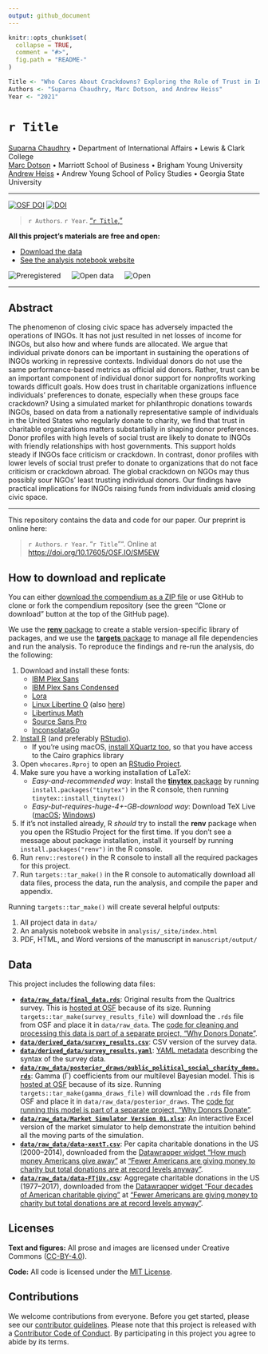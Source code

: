 ```yaml
---
output: github_document
---
```


<!-- README.md is generated from README.Rmd. Please edit that file -->

```r
knitr::opts_chunk$set(
  collapse = TRUE,
  comment = "#>",
  fig.path = "README-"
)

Title <- "Who Cares About Crackdowns? Exploring the Role of Trust in Individual Philanthropy"
Authors <- "Suparna Chaudhry, Marc Dotson, and Andrew Heiss"
Year <- "2021"
```

# `r Title`

[Suparna Chaudhry](http://www.suparnachaudhry.com/) • Department of International Affairs • Lewis & Clark College  
[Marc Dotson](https://marriottschool.byu.edu/directory/details?id=50683) • Marriott School of Business • Brigham Young University  
[Andrew Heiss](https://www.andrewheiss.com/) • Andrew Young School of Policy Studies • Georgia State University

---

[![OSF DOI](https://img.shields.io/badge/OSF-10.17605%2FOSF.IO%2FSM5EW-blue)](https://doi.org/10.17605/OSF.IO/SM5EW) [![DOI](https://zenodo.org/badge/DOI/10.5281/zenodo.4064840.svg)](https://doi.org/10.5281/zenodo.4064840)

> `r Authors`. `r Year`. ["`r Title`,"](https://doi.org/10.17605/OSF.IO/SM5EW) 

**All this project's materials are free and open:**

- [Download the data](#data)
- [See the analysis notebook website](https://stats.andrewheiss.com/who-cares-about-crackdowns/)

![Preregistered](img/preregistered_large_color.png) &emsp; ![Open data](img/data_large_color.png) &emsp; ![Open](img/materials_large_color.png)

---

## Abstract

The phenomenon of closing civic space has adversely impacted the operations of INGOs. It has not just resulted in net losses of income for INGOs, but also how and where funds are allocated. We argue that individual private donors can be important in sustaining the operations of INGOs working in repressive contexts. Individual donors do not use the same performance-based metrics as official aid donors. Rather, trust can be an important component of individual donor support for nonprofits working towards difficult goals. How does trust in charitable organizations influence individuals' preferences to donate, especially when these groups face crackdown? Using a simulated market for philanthropic donations towards INGOs, based on data from a nationally representative sample of individuals in the United States who regularly donate to charity, we find that trust in charitable organizations matters substantially in shaping donor preferences. Donor profiles with high levels of social trust are likely to donate to INGOs with friendly relationships with host governments. This support holds steady if INGOs face criticism or crackdown. In contrast, donor profiles with lower levels of social trust prefer to donate to organizations that do not face criticism or crackdown abroad. The global crackdown on NGOs may thus possibly sour NGOs' least trusting individual donors. Our findings have practical implications for INGOs raising funds from individuals amid closing civic space.

---

This repository contains the data and code for our paper. Our preprint is online here:

> `r Authors`. `r Year`. "`r Title`"". Online at <https://doi.org/10.17605/OSF.IO/SM5EW>

## How to download and replicate

You can either [download the compendium as a ZIP file](/archive/master.zip) or use GitHub to clone or fork the compendium repository (see the green "Clone or download" button at the top of the GitHub page).

We use the [**renv** package](https://rstudio.github.io/renv/articles/renv.html) to create a stable version-specific library of packages, and we use the [**targets** package](https://docs.ropensci.org/targets/) to manage all file dependencies and run the analysis. To reproduce the findings and re-run the analysis, do the following:

1. Download and install these fonts:
    - [IBM Plex Sans](https://fonts.google.com/specimen/IBM+Plex+Sans)
    - [IBM Plex Sans Condensed](https://fonts.google.com/specimen/IBM+Plex+Sans+Condensed)
    - [Lora](https://fonts.google.com/specimen/Lora)
    - [Linux Libertine O](https://www.cufonfonts.com/font/linux-libertine-o) (also [here](https://sourceforge.net/projects/linuxlibertine/))
    - [Libertinus Math](https://github.com/alerque/libertinus)
    - [Source Sans Pro](https://fonts.google.com/specimen/Source+Sans+Pro)
    - [InconsolataGo](https://github.com/ryanoasis/nerd-fonts/tree/master/patched-fonts/InconsolataGo)
2. [Install R](https://cloud.r-project.org/) (and preferably [RStudio](https://www.rstudio.com/products/rstudio/download/#download)).
    - If you're using macOS, [install XQuartz too](https://www.xquartz.org/), so that you have access to the Cairo graphics library
3. Open `whocares.Rproj` to open an [RStudio Project](https://r4ds.had.co.nz/workflow-projects.html).
4. Make sure you have a working installation of LaTeX:
    - *Easy-and-recommended way*: Install the [**tinytex** package](https://yihui.org/tinytex/) by running `install.packages("tinytex")` in the R console, then running `tinytex::install_tinytex()`
    - *Easy-but-requires-huge-4+-GB-download way*: Download TeX Live ([macOS](http://www.tug.org/mactex/); [Windows](https://miktex.org/))
5. If it's not installed already, R *should* try to install the **renv** package when you open the RStudio Project for the first time. If you don't see a message about package installation, install it yourself by running `install.packages("renv")` in the R console.
6. Run `renv::restore()` in the R console to install all the required packages for this project.
7. Run `targets::tar_make()` in the R console to automatically download all data files, process the data, run the analysis, and compile the paper and appendix.

Running `targets::tar_make()` will create several helpful outputs:

1. All project data in `data/`
2. An analysis notebook website in `analysis/_site/index.html`
3. PDF, HTML, and Word versions of the manuscript in `manuscript/output/`


## Data

This project includes the following data files:

- [**`data/raw_data/final_data.rds`**](https://osf.io/n2hwm/): Original results from the Qualtrics survey. This is [hosted at OSF](https://osf.io/n2hwm/) because of its size. Running `targets::tar_make(survey_results_file)` will download the `.rds` file from OSF and place it in `data/raw_data`. The [code for cleaning and processing this data is part of a separate project, "Why Donors Donate"](https://github.com/andrewheiss/why-donors-donate).
- [**`data/derived_data/survey_results.csv`**](data/derived_data/survey_results.csv): CSV version of the survey data.
- [**`data/derived_data/survey_results.yaml`**](data/derived_data/survey_results.yaml): [YAML metadata](https://csvy.org/) describing the syntax of the survey data.
- [**`data/raw_data/posterior_draws/public_political_social_charity_demo.rds`**](https://osf.io/msaz8/): Gamma (Γ) coefficients from our multilevel Bayesian model. This is [hosted at OSF](https://osf.io/msaz8/) because of its size. Running `targets::tar_make(gamma_draws_file)` will download the `.rds` file from OSF and place it in `data/raw_data/posterior_draws`. The [code for running this model is part of a separate project, "Why Donors Donate"](https://github.com/andrewheiss/why-donors-donate).
- [**`data/raw_data/Market Simulator Version 01.xlsx`**](data/raw_data/Market Simulator Version 01.xlsx): An interactive Excel version of the market simulator to help demonstrate the intuition behind all the moving parts of the simulation.
- [**`data/raw_data/data-xextT.csv`**](data/raw_data/data-xextT.csv): Per capita charitable donations in the US (2000–2014), downloaded from the [Datawrapper widget "How much money Americans give away"](https://theconversation.com/fewer-americans-are-giving-money-to-charity-but-total-donations-are-at-record-levels-anyway-98291#xextT) at ["Fewer Americans are giving money to charity but total donations are at record levels anyway"](https://theconversation.com/fewer-americans-are-giving-money-to-charity-but-total-donations-are-at-record-levels-anyway-98291).
- [**`data/raw_data/data-FTjUv.csv`**](data/raw_data/data-FTjUv.csv): Aggregate charitable donations in the US (1977–2017), downloaded from the [Datawrapper widget "Four decades of American charitable giving"](https://theconversation.com/fewer-americans-are-giving-money-to-charity-but-total-donations-are-at-record-levels-anyway-98291#FTjUv) at ["Fewer Americans are giving money to charity but total donations are at record levels anyway"](https://theconversation.com/fewer-americans-are-giving-money-to-charity-but-total-donations-are-at-record-levels-anyway-98291).


## Licenses

**Text and figures:** All prose and images are licensed under Creative Commons ([CC-BY-4.0](http://creativecommons.org/licenses/by/4.0/)).

**Code:** All code is licensed under the [MIT License](LICENSE.md).


## Contributions

We welcome contributions from everyone. Before you get started, please see our [contributor guidelines](CONTRIBUTING.md). Please note that this project is released with a [Contributor Code of Conduct](CONDUCT.md). By participating in this project you agree to abide by its terms.
